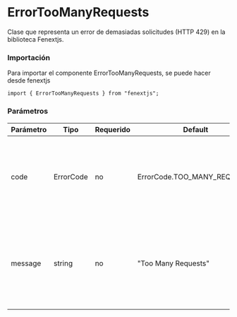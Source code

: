 # ErrorTooManyRequests

Clase que representa un error de demasiadas solicitudes (HTTP 429) en la biblioteca Fenextjs.

### Importación

Para importar el componente ErrorTooManyRequests, se puede hacer desde fenextjs

```tsx copy
import { ErrorTooManyRequests } from "fenextjs";
```

### Parámetros

| Parámetro | Tipo      | Requerido | Default                     | Descripcion                                                                                         |
| --------- | --------- | --------- | --------------------------- | --------------------------------------------------------------------------------------------------- |
| code      | ErrorCode | no        | ErrorCode.TOO_MANY_REQUESTS | Código de error específico que indica que se ha excedido el límite de solicitudes permitidas.       |
| message   | string    | no        | "Too Many Requests"         | Mensaje de error que describe la naturaleza del problema cuando se excede el límite de solicitudes. |

